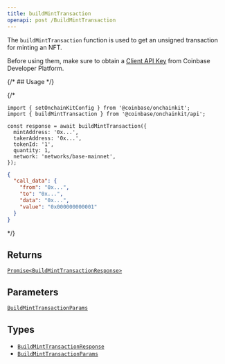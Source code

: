 ```yaml
---
title: buildMintTransaction
openapi: post /BuildMintTransaction
---
```



The `buildMintTransaction` function is used to get an unsigned transaction for minting an NFT.

Before using them, make sure to obtain a [Client API Key](https://portal.cdp.coinbase.com/projects/api-keys/client-key) from Coinbase Developer Platform.

{/* ## Usage */}

{/* <CodeGroup>
```tsx code
import { setOnchainKitConfig } from '@coinbase/onchainkit';
import { buildMintTransaction } from '@coinbase/onchainkit/api';

const response = await buildMintTransaction({
  mintAddress: '0x...',
  takerAddress: '0x...',
  tokenId: '1',
  quantity: 1,
  network: 'networks/base-mainnet',
});
```

```json return value
{
  "call_data": {
    "from": "0x...",
    "to": "0x...",
    "data": "0x...",
    "value": "0x000000000001"
  }
}
```
</CodeGroup> */}

## Returns

[`Promise<BuildMintTransactionResponse>`](/onchainkit/api/types#buildminttransactionresponse)

## Parameters

[`BuildMintTransactionParams`](/onchainkit/api/types#buildminttransactionparams)

## Types

- [`BuildMintTransactionResponse`](/onchainkit/api/types#buildminttransactionresponse)
- [`BuildMintTransactionParams`](/onchainkit/api/types#buildminttransactionparams)


